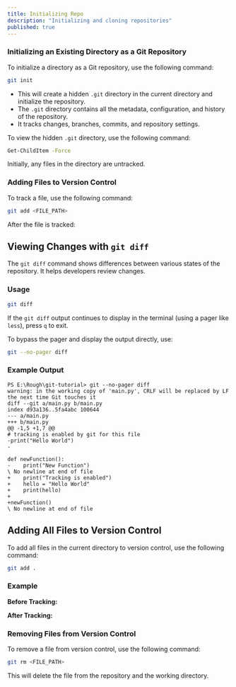 ```yaml
---
title: Initializing Repo
description: "Initializing and cloning repositories"
published: true
---
```


### Initializing an Existing Directory as a Git Repository

To initialize a directory as a Git repository, use the following command:

```bash
git init
```

- This will create a hidden `.git` directory in the current directory and initialize the repository.
- The `.git` directory contains all the metadata, configuration, and history of the repository.
- It tracks changes, branches, commits, and repository settings.

To view the hidden `.git` directory, use the following command:

```bash
Get-ChildItem -Force
```

Initially, any files in the directory are untracked.

<ImageCenter src="https://res.cloudinary.com/dkkifg17t/image/upload/v1742306707/Documentarium/Git/ympli6mkzhpkca2rjhmu.png" alt="Untracked File" />

### Adding Files to Version Control

To track a file, use the following command:

```bash
git add <FILE_PATH>
```

After the file is tracked:

<ImageCenter src="https://res.cloudinary.com/dkkifg17t/image/upload/v1742307105/Documentarium/Git/bvdgdaf3wu3f0j9ertrm.png" alt="Tracked File" />

## Viewing Changes with `git diff`

The `git diff` command shows differences between various states of the repository. It helps developers review changes.

### Usage

```bash
git diff
```

If the `git diff` output continues to display in the terminal (using a pager like `less`), press `q` to exit.

To bypass the pager and display the output directly, use:

```bash
git --no-pager diff
```

### Example Output

```plaintext
PS E:\Rough\git-tutorial> git --no-pager diff
warning: in the working copy of 'main.py', CRLF will be replaced by LF the next time Git touches it
diff --git a/main.py b/main.py
index d93a136..5fa4abc 100644
--- a/main.py
+++ b/main.py
@@ -1,5 +1,7 @@
# tracking is enabled by git for this file
-print("Hello World")
-

def newFunction():
-    print("New Function")
\ No newline at end of file
+    print("Tracking is enabled")
+    hello = "Hello World"
+    print(hello)
+
+newFunction()
\ No newline at end of file
```

## Adding All Files to Version Control

To add all files in the current directory to version control, use the following command:

```bash
git add .
```

### Example

**Before Tracking:**

<ImageCenter src="https://res.cloudinary.com/dkkifg17t/image/upload/v1742309641/Documentarium/Git/qb0emmu9mevzsedwlr2n.png" alt="Untracked File" />

**After Tracking:**

<ImageCenter src="https://res.cloudinary.com/dkkifg17t/image/upload/v1742310396/Documentarium/Git/t8ekz04ygdcffe0tcjkp.png" alt="Tracked File" />

### Removing Files from Version Control

To remove a file from version control, use the following command:

```bash
git rm <FILE_PATH>
```

This will delete the file from the repository and the working directory.